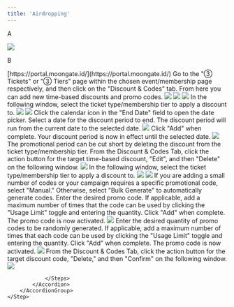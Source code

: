 ```yaml
---
title: 'Airdropping'
---
```

A

<img src="/images/creating-campaign/membership/creating program/Add Membership Details.webp"/>

B

<Steps>
    <Step title="Sign into the Moongate Merchant Portal">
        [https://portal.moongate.id/](https://portal.moongate.id/)
    </Step>
    <Step title="Navigate to the Target Event or Membership Page">
    </Step>
    <Step title="Navigate to the Discount & Codes Tab">
        Go to the "③ Tickets" or "③ Tiers" page within the chosen event/membership page respectively, and then click on the "Discount & Codes" tab. From here you can add new time-based discounts and promo codes.
        <img src="/images/distribution/discount-promo-codes/discount and codes tab.png"/>
    </Step>
    <Step title="Add a Time-based Discount/Promo Code">
        <AccordionGroup>
            <Accordion title="Time-based Discount">
                <Steps>
                        <Step title="Click 'Add New'">
                            <img src="/images/creating-campaign/membership/creating program/Add Membership Details.webp"/>
                            <img src="/images/distribution/discount-promo-codes/time based discount/add discount.png"/>
                        </Step>
                        <Step title="Select a Ticket Type/Membership Tier to Discount">
                            In the following window, select the ticket type/membership tier to apply a discount to.
                            <img src="/images/distribution/discount-promo-codes/time based discount/select tier.webp"/>
                        </Step>
                        <Step title="Set the Discounted Price">
                            <img src="/images/distribution/discount-promo-codes/time based discount/set price.webp"/>
                        </Step>
                        <Step title="Set the Discount End Date">
                            Click the calendar icon in the "End Date" field to open the date picker. Select a date for the discount period to end. The discount period will run from the current date to the selected date.
                            <img src="/images/distribution/discount-promo-codes/time based discount/set end date.png"/>
                            Click "Add" when complete. Your discount period is now in effect until the selected date.
                        </Step>
                        <Step title="(Optional) Prematurely End Discount Period">
                            <img src="/images/distribution/discount-promo-codes/time based discount/delete time based discount.gif"/>
                            The promotional period can be cut short by deleting the discount from the ticket type/membership tier. From the Discount & Codes Tab, click the action button for the target time-based discount, "Edit", and then "Delete" on the following window.
                        </Step>
                    </Steps>
            </Accordion>
            <Accordion title="Promo Code">
                <Steps>
                    <Step title="Click 'Add New'">
                        <img src="/images/distribution/discount-promo-codes/promo code/add code.png"/>
                    </Step>
                    <Step title="Select a Ticket Type/Membership Tier to Discount">
                        In the following window, select the ticket type/membership tier to apply a discount to.
                        <img src="/images/distribution/discount-promo-codes/promo code/select tier.png"/>
                    </Step>
                    <Step title="Enter a Discount Percentage">
                        <img src="/images/distribution/discount-promo-codes/promo code/set discount.png"/>
                    </Step>
                    <Step title="Manually Generate or Bulk Generate Promo Codes">
                        If you are adding a small number of codes or your campaign requires a specific promotional code, select "Manual." Otherwise, select "Bulk Generate" to automatically generate codes.
                        <AccordionGroup>
                            <Accordion title="Manual">
                                Enter the desired promo code. If applicable, add a maximum number of times that the code can be used by clicking the "Usage Limit" toggle and entering the quantity. Click "Add" when complete. The promo code is now activated.
                                <img src="/images/distribution/discount-promo-codes/promo code/manual.webp"/>
                            </Accordion>
                            <Accordion title="Bulk Generate">
                                Enter the desired quantity of promo codes to be randomly generated. If applicable, add a maximum number of times that each code can be used by clicking the "Usage Limit" toggle and entering the quantity. Click "Add" when complete. The promo code is now activated.
                                <img src="/images/distribution/discount-promo-codes/promo code/bulk gen.png"/>
                            </Accordion>
                        </AccordionGroup>
                    </Step>
                    <Step title="Deleting Promo Codes">
                        From the Discount & Codes Tab, click the action button for the target discount code, "Delete," and then "Confirm" on the following window.
                        <img src="/images/distribution/discount-promo-codes/promo code/delete promo code.gif"/>
                    </Step>
                    
                </Steps>
            </Accordion>
        </AccordionGroup>
    </Step>
</Steps>

